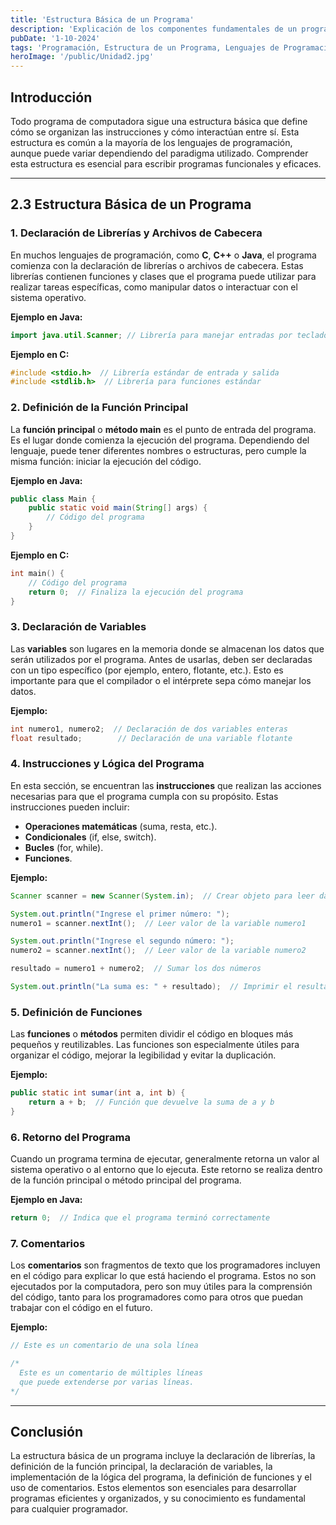 ---
title: 'Estructura Básica de un Programa'
description: 'Explicación de los componentes fundamentales de un programa y su estructura general.'
pubDate: '1-10-2024'
tags: 'Programación, Estructura de un Programa, Lenguajes de Programación, Funciones, Sintaxis'
heroImage: '/public/Unidad2.jpg'
---

## Introducción

Todo programa de computadora sigue una estructura básica que define cómo se organizan las instrucciones y cómo interactúan entre sí. Esta estructura es común a la mayoría de los lenguajes de programación, aunque puede variar dependiendo del paradigma utilizado. Comprender esta estructura es esencial para escribir programas funcionales y eficaces.

---

## 2.3 Estructura Básica de un Programa

### **1. Declaración de Librerías y Archivos de Cabecera**

En muchos lenguajes de programación, como **C**, **C++** o **Java**, el programa comienza con la declaración de librerías o archivos de cabecera. Estas librerías contienen funciones y clases que el programa puede utilizar para realizar tareas específicas, como manipular datos o interactuar con el sistema operativo.

**Ejemplo en Java:**

```java
import java.util.Scanner; // Librería para manejar entradas por teclado
```

**Ejemplo en C:**

```c
#include <stdio.h>  // Librería estándar de entrada y salida
#include <stdlib.h>  // Librería para funciones estándar
```

### **2. Definición de la Función Principal**

La **función principal** o **método main** es el punto de entrada del programa. Es el lugar donde comienza la ejecución del programa. Dependiendo del lenguaje, puede tener diferentes nombres o estructuras, pero cumple la misma función: iniciar la ejecución del código.

**Ejemplo en Java:**

```java
public class Main {
    public static void main(String[] args) {
        // Código del programa
    }
}
```

**Ejemplo en C:**

```c
int main() {
    // Código del programa
    return 0;  // Finaliza la ejecución del programa
}
```

### **3. Declaración de Variables**

Las **variables** son lugares en la memoria donde se almacenan los datos que serán utilizados por el programa. Antes de usarlas, deben ser declaradas con un tipo específico (por ejemplo, entero, flotante, etc.). Esto es importante para que el compilador o el intérprete sepa cómo manejar los datos.

**Ejemplo:**

```java
int numero1, numero2;  // Declaración de dos variables enteras
float resultado;        // Declaración de una variable flotante
```

### **4. Instrucciones y Lógica del Programa**

En esta sección, se encuentran las **instrucciones** que realizan las acciones necesarias para que el programa cumpla con su propósito. Estas instrucciones pueden incluir:

- **Operaciones matemáticas** (suma, resta, etc.).
- **Condicionales** (if, else, switch).
- **Bucles** (for, while).
- **Funciones**.

**Ejemplo:**

```java
Scanner scanner = new Scanner(System.in);  // Crear objeto para leer datos

System.out.println("Ingrese el primer número: ");
numero1 = scanner.nextInt();  // Leer valor de la variable numero1

System.out.println("Ingrese el segundo número: ");
numero2 = scanner.nextInt();  // Leer valor de la variable numero2

resultado = numero1 + numero2;  // Sumar los dos números

System.out.println("La suma es: " + resultado);  // Imprimir el resultado
```

### **5. Definición de Funciones**

Las **funciones** o **métodos** permiten dividir el código en bloques más pequeños y reutilizables. Las funciones son especialmente útiles para organizar el código, mejorar la legibilidad y evitar la duplicación.

**Ejemplo:**

```java
public static int sumar(int a, int b) {
    return a + b;  // Función que devuelve la suma de a y b
}
```

### **6. Retorno del Programa**

Cuando un programa termina de ejecutar, generalmente retorna un valor al sistema operativo o al entorno que lo ejecuta. Este retorno se realiza dentro de la función principal o método principal del programa.

**Ejemplo en Java:**

```java
return 0;  // Indica que el programa terminó correctamente
```

### **7. Comentarios**

Los **comentarios** son fragmentos de texto que los programadores incluyen en el código para explicar lo que está haciendo el programa. Estos no son ejecutados por la computadora, pero son muy útiles para la comprensión del código, tanto para los programadores como para otros que puedan trabajar con el código en el futuro.

**Ejemplo:**

```java
// Este es un comentario de una sola línea

/*
  Este es un comentario de múltiples líneas
  que puede extenderse por varias líneas.
*/
```

---

## Conclusión

La estructura básica de un programa incluye la declaración de librerías, la definición de la función principal, la declaración de variables, la implementación de la lógica del programa, la definición de funciones y el uso de comentarios. Estos elementos son esenciales para desarrollar programas eficientes y organizados, y su conocimiento es fundamental para cualquier programador.